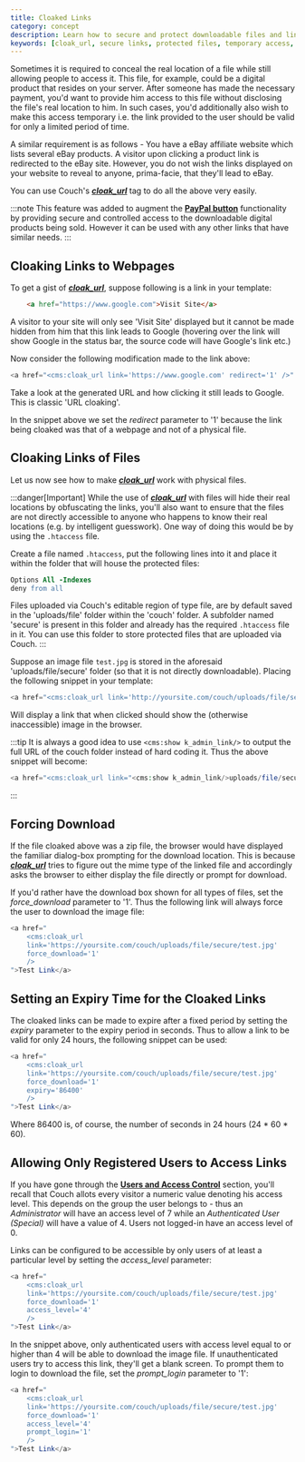 ```yaml
---
title: Cloaked Links
category: concept
description: Learn how to secure and protect downloadable files and links using CouchCMS's cloak_url tag. Features include URL obfuscation, temporary access links, forced downloads, and user access control.
keywords: [cloak_url, secure links, protected files, temporary access, forced downloads, user access control]
---
```


Sometimes it is required to conceal the real location of a file while still allowing people to access it.
This file, for example, could be a digital product that resides on your server. After someone has made the necessary payment, you'd want to provide him access to this file without disclosing the file's real location to him.
In such cases, you'd additionally also wish to make this access temporary i.e. the link provided to the user should be valid for only a limited period of time.

A similar requirement is as follows - You have a eBay affiliate website which lists several eBay products. A visitor upon clicking a product link is redirected to the eBay site. However, you do not wish the links displayed on your website to reveal to anyone, prima-facie, that they'll lead to eBay.

You can use Couch's [__*cloak_url*__](../../tags-reference/cloak_url/) tag to do all the above very easily.

:::note
This feature was added to augment the [**PayPal button**](../paypal/) functionality by providing secure and controlled access to the downloadable digital products being sold. However it can be used with any other links that have similar needs.
:::

## Cloaking Links to Webpages

To get a gist of [__*cloak_url*__](../../tags-reference/cloak_url/), suppose following is a link in your template:

```html
    <a href="https://www.google.com">Visit Site</a>
```

A visitor to your site will only see 'Visit Site' displayed but it cannot be made hidden from him that this link leads to Google (hovering over the link will show Google in the status bar, the source code will have Google's link etc.)

Now consider the following modification made to the link above:

```php
<a href="<cms:cloak_url link='https://www.google.com' redirect='1' />" >Visit Site</a>
```

Take a look at the generated URL and how clicking it still leads to Google. This is classic 'URL cloaking'.

In the snippet above we set the _redirect_ parameter to '1' because the link being cloaked was that of a webpage and not of a physical file.

## Cloaking Links of Files

Let us now see how to make [__*cloak_url*__](../../tags-reference/cloak_url/) work with physical files.

:::danger[Important]
While the use of [__*cloak_url*__](../../tags-reference/cloak_url/) with files will hide their real locations by obfuscating the links, you'll also want to ensure that the files are not directly accessible to anyone who happens to know their real locations (e.g. by intelligent guesswork). One way of doing this would be by using the `.htaccess` file.

Create a file named `.htaccess`, put the following lines into it and place it within the folder that will house the protected files:

```apache title=".htaccess"
Options All -Indexes
deny from all
```

Files uploaded via Couch's editable region of type file, are by default saved in the 'uploads/file' folder within the 'couch' folder. A subfolder named 'secure' is present in this folder and already has the required `.htaccess` file in it.
You can use this folder to store protected files that are uploaded via Couch.
:::

Suppose an image file `test.jpg` is stored in the aforesaid 'uploads/file/secure' folder (so that it is not directly downloadable).
Placing the following snippet in your template:

```php
<a href="<cms:cloak_url link='http://yoursite.com/couch/uploads/file/secure/test.jpg' />">Test Link</a>
```

Will display a link that when clicked should show the (otherwise inaccessible) image in the browser.

:::tip
It is always a good idea to use `<cms:show k_admin_link/>` to output the full URL of the couch folder instead of hard coding it. Thus the above snippet will become:

```php
<a href="<cms:cloak_url link="<cms:show k_admin_link/>uploads/file/secure/test.jpg" />">Test Link</a>
```
:::

## Forcing Download

If the file cloaked above was a zip file, the browser would have displayed the familiar dialog-box prompting for the download location.
This is because [__*cloak_url*__](../../tags-reference/cloak_url/) tries to figure out the mime type of the linked file and accordingly asks the browser to either display the file directly or prompt for download.

If you'd rather have the download box shown for all types of files, set the _force_download_ parameter to '1'.
Thus the following link will always force the user to download the image file:

```php
<a href="
    <cms:cloak_url
    link='https://yoursite.com/couch/uploads/file/secure/test.jpg'
    force_download='1'
    />
">Test Link</a>
```

## Setting an Expiry Time for the Cloaked Links

The cloaked links can be made to expire after a fixed period by setting the _expiry_ parameter to the expiry period in seconds.
Thus to allow a link to be valid for only 24 hours, the following snippet can be used:

```php
<a href="
    <cms:cloak_url
    link='https://yoursite.com/couch/uploads/file/secure/test.jpg'
    force_download='1'
    expiry='86400'
    />
">Test Link</a>
```

Where 86400 is, of course, the number of seconds in 24 hours (24 * 60 * 60).

## Allowing Only Registered Users to Access Links

If you have gone through the [**Users and Access Control**](../users/) section, you'll recall that Couch allots every visitor a numeric value denoting his access level. This depends on the group the user belongs to - thus an _Administrator_ will have an access level of 7 while an _Authenticated User (Special)_ will have a value of 4. Users not logged-in have an access level of 0.

Links can be configured to be accessible by only users of at least a particular level by setting the _access_level_ parameter:

```php
<a href="
    <cms:cloak_url
    link='https://yoursite.com/couch/uploads/file/secure/test.jpg'
    force_download='1'
    access_level='4'
    />
">Test Link</a>
```

In the snippet above, only authenticated users with access level equal to or higher than 4 will be able to download the image file.
If unauthenticated users try to access this link, they'll get a blank screen.
To prompt them to login to download the file, set the _prompt_login_ parameter to '1':

```php
<a href="
    <cms:cloak_url
    link='https://yoursite.com/couch/uploads/file/secure/test.jpg'
    force_download='1'
    access_level='4'
    prompt_login='1'
    />
">Test Link</a>
```
